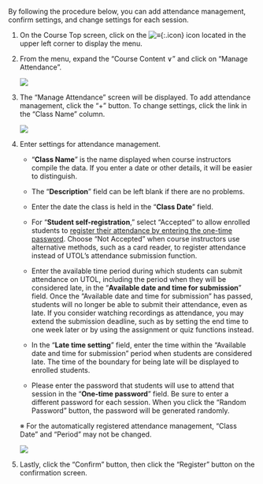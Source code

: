 By following the procedure below, you can add attendance management, confirm settings, and change settings for each session.
    
1. On the Course Top screen, click on the ![≡](../../_icons/hamburger.png){:.icon} icon located in the upper left corner to display the menu.

2. From the menu, expand the “Course Content ∨” and click on “Manage Attendance”.

    ![](./img/attman.drawio.png)

3. The “Manage Attendance” screen will be displayed. To add attendance management, click the “+” button. To change settings, click the link in the “Class Name” column.

    ![](./img/attmanmenu-system.drawio.png)

4. Enter settings for attendance management.

    - “**Class Name**” is the name displayed when course instructors compile the data. If you enter a date or other details, it will be easier to distinguish.

    - The “**Description**” field can be left blank if there are no problems.

    - Enter the date the class is held in the “**Class Date**” field.

    - For “**Student self-registration**,” select “Accepted” to allow enrolled students to [register their attendance by entering the one-time password](#otp). Choose “Not Accepted” when course instructors use alternative methods, such as a card reader, to register attendance instead of UTOL’s attendance submission function.

    - Enter the available time period during which students can submit attendance on UTOL, including the period when they will be considered late, in the “**Available date and time for submission**” field. Once the “Available date and time for submission” has passed, students will no longer be able to submit their attendance, even as late. If you consider watching recordings as attendance, you may extend the submission deadline, such as by setting the end time to one week later or by using the assignment or quiz functions instead.

    - In the “**Late time setting**” field, enter the time within the “Available date and time for submission” period when students are considered late. The time of the boundary for being late will be displayed to enrolled students.

    - Please enter the password that students will use to attend that session in the “**One-time password**” field. Be sure to enter a different password for each session. When you click the “Random Password” button, the password will be generated randomly.

    ※ For the automatically registered attendance management, “Class Date” and “Period” may not be changed.

    ![](./img/attform.drawio.png)

5. Lastly, click the “Confirm” button, then click the “Register” button on the confirmation screen.